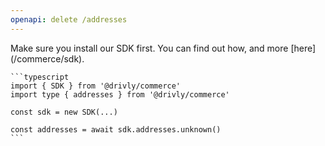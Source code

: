 ```yaml
---
openapi: delete /addresses
---
```


  <Accordion title="Usage with the Drivly SDK" icon="code-simple">
    <Note>
      <span class="font-medium">Make sure you install our SDK first. You can find out how, and more [here](/commerce/sdk).</span>
    </Note>

    ```typescript
    import { SDK } from '@drivly/commerce'
    import type { addresses } from '@drivly/commerce'

    const sdk = new SDK(...)

    const addresses = await sdk.addresses.unknown()
    ```

  </Accordion>
